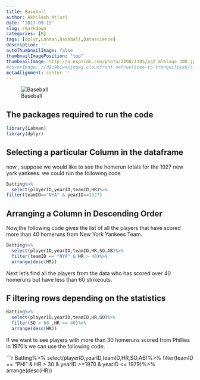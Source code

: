 ```yaml
---
title: Baseball
author: Akhilesh Atluri
date: '2017-09-15'
slug: rmarkdown
categories: [R]
tags: [dplyr,Lahman,Baseball,Datascience]
description: ''
autoThumbnailImage: false
thumbnailImagePosition: "top"
thumbnailImage: http://a.espncdn.com/photo/2008/1105/pg2_mlblogo_300.jpg
#coverImage: //d1u9biwaxjngwg.cloudfront.net/welcome-to-tranquilpeak/city.jpg
metaAlignment: center ''
---
```


![Baseball](/img/baseball.png)

## The packages required to run the code

```r
library(Lahman)
library(dplyr)
```

## Selecting a particular Column in the dataframe
now , suppose we would like to see the homerun totals for the 1927 new york yankees. we could run the following code

```r

Batting%>%
  select(playerID,yearID,teamID,HR)%>%
filter(teamID=="NYA" & yearID==1927)

```

## Arranging a Column in Descending Order

Now,the following code gives the list of all the players that have scored more than 40 homeruns from New York Yankees Team.

```r
Batting%>%
  select(playerID,yearID,teamID,HR,SO,AB)%>%
  filter(teamID == "NYA" & HR > 40)%>%
  arrange(desc(HR))
```

Next let's find all the players from the data who has scored over 40 homeruns but have less than 60 strikeouts.

## F iltering rows depending on the statistics

```r
Batting%>%
  select(playerID,yearID,teamID,HR,SO)%>%
  filter(SO < 60 ,HR >= 40)%>%
  arrange(desc(HR))
```

If we want to see players with more than 30 homeruns scored from Phillies in 1970's we can use the following code.

```r
Batting%>%
  select(playerID,yearID,teamID,HR,SO,AB)%>%
  filter(teamID == "PHI" & HR > 30 & yearID >=1970 & yearID <= 1979)%>%
  arrange(desc(HR))